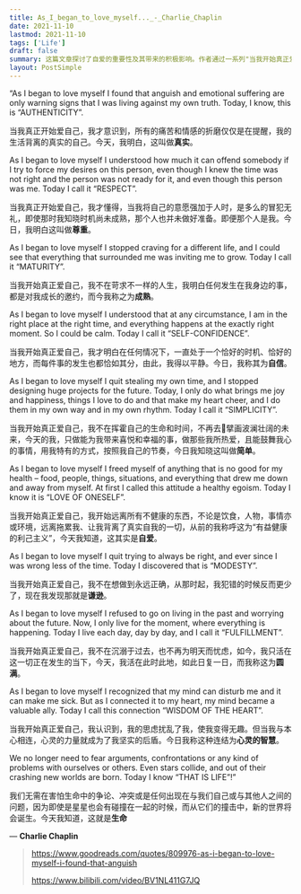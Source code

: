 ```yaml
---
title: As_I_began_to_love_myself..._-_Charlie_Chaplin
date: 2021-11-10
lastmod: 2021-11-10
tags: ['Life']
draft: false
summary: 这篇文章探讨了自爱的重要性及其带来的积极影响。作者通过一系列"当我开始真正爱自己"的陈述，阐述了自爱如何引导人们获得真实、尊重、成熟、自信等品质。文章强调了接纳自我、活在当下、追求简单和内心智慧的重要性，最终指出生命中的冲突和挑战都是成长的机会。
layout: PostSimple
---
```


“As I began to love myself I found that anguish and emotional suffering are only warning signs that I was living against my own truth. Today, I know, this is “AUTHENTICITY”.

当我真正开始爱自己，我才意识到，所有的痛苦和情感的折磨仅仅是在提醒，我的生活背离的真实的自己。今天，我明白，这叫做**真实**。

As I began to love myself I understood how much it can offend somebody if I try to force my desires on this person, even though I knew the time was not right and the person was not ready for it, and even though this person was me. Today I call it “RESPECT”.

当我真正开始爱自己，我才懂得，当我将自己的意愿强加于人时，是多么的冒犯无礼，即使那时我知晓时机尚未成熟，那个人也并未做好准备。即便那个人是我。今日，我明白这叫做**尊重**。

As I began to love myself I stopped craving for a different life, and I could see that everything that surrounded me was inviting me to grow. Today I call it “MATURITY”.

当我开始真正爱自己，我不在苛求不一样的人生，我明白任何发生在我身边的事，都是对我成长的邀约，而今我称之为**成熟**。

As I began to love myself I understood that at any circumstance, I am in the right place at the right time, and everything happens at the exactly right moment. So I could be calm. Today I call it “SELF-CONFIDENCE”.

当我开始真正爱自己，我才明白在任何情况下，一直处于一个恰好的时机、恰好的地方，而每件事的发生也都恰如其分，由此，我得以平静。今日，我称其为**自信**。

As I began to love myself I quit stealing my own time, and I stopped designing huge projects for the future. Today, I only do what brings me joy and happiness, things I love to do and that make my heart cheer, and I do them in my own way and in my own rhythm. Today I call it “SIMPLICITY”.

当我开始真正爱自己，我不在挥霍自己的生命和时间，不再去擘画波澜壮阔的未来，今天的我，只做能为我带来喜悦和幸福的事，做那些我所热爱，且能鼓舞我心的事情，用我特有的方式，按照我自己的节奏，今日我知晓这叫做**简单**。

As I began to love myself I freed myself of anything that is no good for my health – food, people, things, situations, and everything that drew me down and away from myself. At first I called this attitude a healthy egoism. Today I know it is “LOVE OF ONESELF”.

当我开始真正爱自己，我开始远离所有不健康的东西，不论是饮食，人物，事情亦或环境，远离拖累我、让我背离了真实自我的一切，从前的我称呼这为“有益健康的利己主义”，今天我知道，这其实是**自爱**。

As I began to love myself I quit trying to always be right, and ever since I was wrong less of the time. Today I discovered that is “MODESTY”.

当我开始真正爱自己，我不在想做到永远正确，从那时起，我犯错的时候反而更少了，现在我发现那就是**谦逊**。

As I began to love myself I refused to go on living in the past and worrying about the future. Now, I only live for the moment, where everything is happening. Today I live each day, day by day, and I call it “FULFILLMENT”.

当我开始真正爱自己，我不在沉溺于过去，也不再为明天而忧虑，如今，我只活在这一切正在发生的当下，今天，我活在此时此地，如此日复一日，而我称这为**圆满**。

As I began to love myself I recognized that my mind can disturb me and it can make me sick. But as I connected it to my heart, my mind became a valuable ally. Today I call this connection “WISDOM OF THE HEART”.

当我开始真正爱自己，我认识到，我的思虑扰乱了我，使我变得无趣。但当我与本心相连，心灵的力量就成为了我坚实的后盾。今日我称这种连结为**心灵的智慧**。

We no longer need to fear arguments, confrontations or any kind of problems with ourselves or others. Even stars collide, and out of their crashing new worlds are born. Today I know “THAT IS LIFE”!”

我们无需在害怕生命中的争论、冲突或是任何出现在与我们自己或与其他人之间的问题，因为即使是星星也会有碰撞在一起的时候，而从它们的撞击中，新的世界将会诞生。今天我知道，这就是**生命**

― **Charlie Chaplin**

> https://www.goodreads.com/quotes/809976-as-i-began-to-love-myself-i-found-that-anguish
>
> https://www.bilibili.com/video/BV1NL411G7JQ
